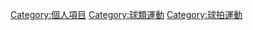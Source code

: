 {{Commons category|Soft tennis}}
{{Cat main|軟式網球}}

[[Category:個人項目|Category:個人項目]]
[[Category:球類運動|Category:球類運動]]
[[Category:球拍運動|Category:球拍運動]]